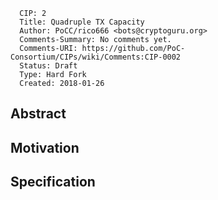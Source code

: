 <pre>
  CIP: 2
  Title: Quadruple TX Capacity
  Author: PoCC/rico666 <bots@cryptoguru.org>
  Comments-Summary: No comments yet.
  Comments-URI: https://github.com/PoC-Consortium/CIPs/wiki/Comments:CIP-0002
  Status: Draft
  Type: Hard Fork
  Created: 2018-01-26
</pre>

==Abstract==


==Motivation==


==Specification==

